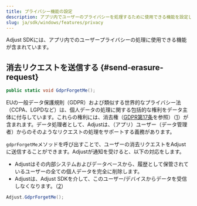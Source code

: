 ```yaml
---
title: プライバシー機能の設定
description: アプリ内でユーザーのプライバシーを処理するために使用できる機能を設定します。
slug: ja/sdk/windows/features/privacy
---
```


Adjust SDKには、アプリ内でのユーザープライバシーの処理に使用できる機能が含まれています。

## 消去リクエストを送信する {#send-erasure-request}

<CodeBlock title="メソッドシグネチャー">

```cs
public static void GdprForgetMe();
```

</CodeBlock>

EUの一般データ保護規則（GDPR）および類似する世界的なプライバシー法（CCPA、LGPDなど）は、個人データの処理に関する包括的な権利をデータ主体に付与しています。これらの権利には、消去権（[GDPR第17条](https://gdpr.eu/article-17-right-to-be-forgotten/)を参照）（[1](https://help.adjust.com/ja/article/gdpr#ref-1)）が含まれます。データ処理者として、Adjustは、（アプリ）ユーザー（データ管理者）からのそのようなリクエストの処理をサポートする義務があります。

`gdprForgetMe`メソッドを呼び出すことで、ユーザーの消去リクエストをAdjustに送信することができます。Adjustが通知を受けると、以下の対応をします。

- Adjustはその内部システムおよびデータベースから、履歴として保管されているユーザーの全ての個人データを完全に削除します。
- Adjustは、Adjust SDKを介して、このユーザー/デバイスからデータを受信しなくなります。（[2](https://help.adjust.com/ja/article/gdpr#ref-2)）

```cs
Adjust.GdprForgetMe();
```
